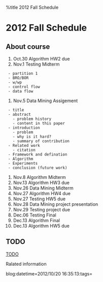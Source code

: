 %title 2012 Fall Schedule 

= 2012 Fall Schedule =

== About course ==

# Oct.30 Algorithm HW2 due
# Nov.1 Testing Midterm
  - partition 1
  - BRO/BOR
  - w/wp
  - control flow
  - data flow
# Nov.5 Data Mining Assigement
  - title
  - abstract
	- problem history
	- content in this paper
  - introduction
	- problem
	- why is it hard?
	- summary of contribution
  - Related work
	- citation
  - Framework and defination
  - Algorithm
  - Experiments 
  - conclusion (future work)
# Nov.8 Algorithm Midterm
# Nov.13 Algorithm HW3 due
# Nov.26 Data Mining Midterm
# Nov.27 Algorithm HW4 due
# Nov.27 Testing HW5 due
# Nov.28 Data Mining project presentation
# Nov.29 Testing project due
# Dec.06 Testing Final
# Dec.13 Algorithm Final
# Dec.13 Algorithm HW5 due

== TODO ==

[[TODO]]

Ralated information

blog:datetime=2012/10/20 16:35:13:tags=

